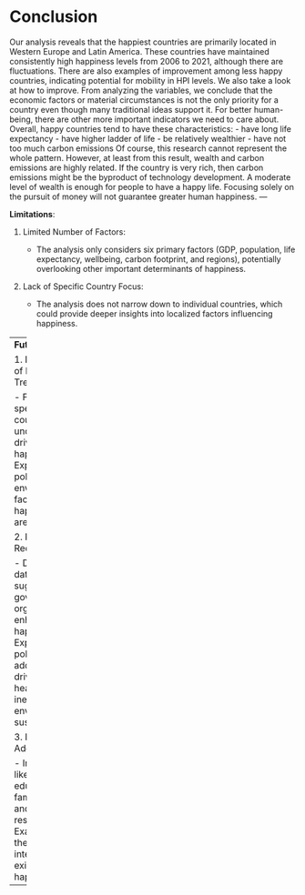 # Conclusion

Our analysis reveals that the happiest countries are primarily located in Western Europe and Latin America. These countries have maintained consistently high happiness levels from 2006 to 2021, although there are fluctuations. There are also examples of improvement among less happy countries, indicating potential for mobility in HPI levels. We also take a look at how to improve. From analyzing the variables, we conclude that the economic factors or material circumstances is not the only priority for a country even though many traditional ideas support it. For better human-being, there are other more important indicators we need to care about. 
Overall, happy countries tend to have these characteristics:
- have long life expectancy
- have higher ladder of life
- be relatively wealthier
- have not too much carbon emissions
Of course, this research cannot represent the whole pattern. However, at least from this result, wealth and carbon emissions are highly related. If the country is very rich, then carbon emissions might be the byproduct of technology development. A moderate level of wealth is enough for people to have a happy life. Focusing solely on the pursuit of money will not guarantee greater human happiness.
---

**Limitations**: 

1. Limited Number of Factors:

   - The analysis only considers six primary factors (GDP, population, life expectancy, wellbeing, carbon footprint, and regions), potentially overlooking other important determinants of happiness.

2. Lack of Specific Country Focus:

   - The analysis does not narrow down to individual countries, which could provide deeper insights into localized factors influencing happiness.

---
**Future Directions**:

1. Deeper Analysis of Regional Trends:

   - Focus on specific regions or countries to understand unique drivers of happiness.
   - Explore cultural, political, and environmental factors influencing happiness in these areas.

2. Policy Recommendations:

   - Develop some data-driven suggestions for governments and organizations to enhance happiness.
   - Explore targeted policies that address key drivers such as health, income inequality, and environmental sustainability.

3. Incorporate Additional Factors:

   - Include variables like income, education quality, family condition, and mental health resources.
   - Examine how these factors interact with existing drivers of happiness.

---
